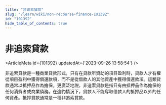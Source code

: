 ```yaml
---
title: "非追索貸款"
slug: "/learn/wiki/non-recourse-finance-101392"
id: "101392"
hide_table_of_contents: true
---
```



# 非追索貸款

<ArticleMeta id={101392} updatedAt={'2023-09-26 13:58:54'} />
<div className='border-solid border-b border-t-0 my-4 border-[var(--ifm-color-gray-300)]' />

非追索貸款是一種商業貸款形式，只有在貸款所資助的項目盈利時，貸款人才有權從項目盈利中獲得償還款項，而不是從借款人的其他資產中獲得償還款項。這類貸款通常以抵押品作為擔保。更廣泛地説，非追索貸款是指只有由抵押品作為擔保的任何消費者或商業債務。在違約情況下，貸款人不能奪取借款人的抵押品以外的任何資產。抵押貸款通常是一種非追索貸款。
